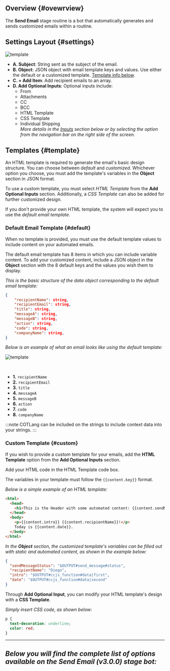 
## Overview {#ovewrview}
The **Send Email** stage routine is a bot that automatically generates and sends customized emails within a routine.

## Settings Layout {#settings}

<div className="container">
<div className="row">
<div className="col col--6">

<div className="img_sizing_narrow">

![template](/img/bot_send_email_01v3.png)

</div>

</div>
<div className="col col--6">

- **<span className="badge badge--success">A.</span> Subject**: String sent as the subject of the email.
- **<span className="badge badge--success">B.</span> Object**: JSON object with email template keys and values. Use either the default or a customized template. [Template info below](#template).
- **<span className="badge badge--success">C.</span> + Add Item**: Add recipient emails to an array.
- **<span className="badge badge--success">D.</span> Add Optional Inputs**: Optional inputs include:
  - From
  - Attachments
  - CC
  - BCC
  - HTML Template
  - CSS Template
  - Individual Shipping<br/>_More details in the [Inputs](#inputs) section below or by selecting the option from the navigation bar on the right side of the screen._

</div>

</div>
</div>

## Templates {#template}
An HTML template is required to generate the email's basic design structure. You can choose between _default_ and _customized_. Whichever option you choose, you must add the template's variables in the **Object** section in JSON format.

To use a custom template, you must select _HTML Template_ from the **Add Optional Inputs** section. Additionally, a _CSS Template_ can also be added for further customized design.

If you don't provide your own HTML template, the system will expect you to use the _default email template_.

### Default Email Template {#default}
When no template is provided, you must use the default template values to include content on your automated emails.

The default email template has 8 items in which you can include variable content. To add your customized content, include a JSON object in the **Object** section with the 8 default keys and the values you wish them to display.

_This is the basic structure of the data object corresponding to the default email template:_

```json
{
    "recipientName": string,
    "recipientEmail": string,
    "title": string,
    "messageA": string,
    "messageB": string,
    "action": string,
    "code": string,
    "companyName": string,
}
```

_Below is an example of what an email looks like using the default template:_

<div className="container">
<div className="row">
<div className="col col--6">

<div className="img_sizing_narrow">

![template](/img/bot_send_email_00v3.png)

</div>
</div>

<div className="col col--6">
<br/>

- **<span className="badge badge--danger">1.</span>** `recipientName`
- **<span className="badge badge--danger">2.</span>** `recipientEmail`
- **<span className="badge badge--danger">3.</span>** `title`
- **<span className="badge badge--danger">4.</span>** `messageA`
- **<span className="badge badge--danger">5.</span>** `messageB`
- **<span className="badge badge--danger">6.</span>** `action`
- **<span className="badge badge--danger">7.</span>** `code`
- **<span className="badge badge--danger">8.</span>** `companyName`

</div>

</div>
</div>

:::note
COTLang can be included on the strings to include context data into your strings.
:::

### Custom Template {#custom}
If you wish to provide a custom template for your emails, add the **HTML Template** option from the **Add Optional Inputs** section.

Add your HTML code in the HTML Template code box.

The variables in your template must follow the `{{content.key}}` format.

_Below is a simple example of an HTML template:_

```html
<html>
  <head>
    <h1>This is the Header with some automated content: {{content.sendMessageStatus}}</h1>
  </head>
  <body>
    <p>{{content.intro}} {{content.recipientName}}!</p>
    Today is {{content.date}}.
  </body>
</html>
```

_In the **Object** section, the customized template's variables can be filled out with static and automated content, as shown in the example below:_

```json
{
  "sendMessageStatus": "$OUTPUT#send_message#status",
  "recipientName": "Diego",
  "intro": "$OUTPUT#ccjs_function#data|first",
  "date": "$OUTPUT#ccjs_function#data|second"
}
```

Through **Add Optional Input**, you can modify your HTML template's design with a **CSS Template**.

_Simply insert CSS code, as shown below:_ 

```css
p {
  text-decoration: underline;
  color: red;
}
```


---
_Below you will find the complete list of options available on the Send Email (v3.0.0) stage bot:_
---